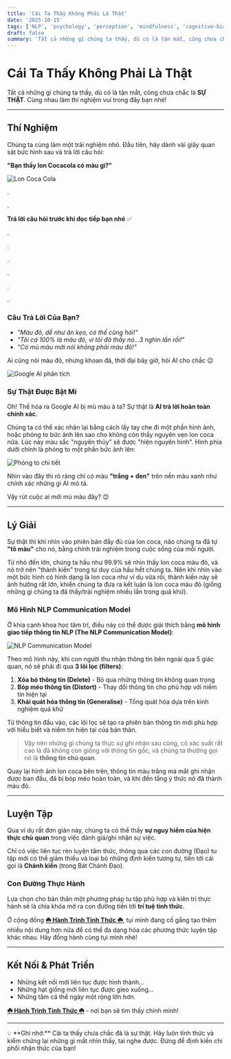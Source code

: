```yaml
---
title: 'Cái Ta Thấy Không Phải Là Thật'
date: '2025-10-15'
tags: ['NLP', 'psychology', 'perception', 'mindfulness', 'cognitive-bias']
draft: false
summary: 'Tất cả những gì chúng ta thấy, dù có là tận mắt, cũng chưa chắc là SỰ THẬT. Cùng nhau làm thí nghiệm vui để khám phá cách bộ não "bóp méo" thông tin qua mô hình NLP Communication Model.'
---
```


# Cái Ta Thấy Không Phải Là Thật

Tất cả những gì chúng ta thấy, dù có là tận mắt, cũng chưa chắc là **SỰ THẬT**. Cùng nhau làm thí nghiệm vui trong đây bạn nhé!

---

## Thí Nghiệm

Chúng ta cùng làm một trải nghiệm nhỏ. Đầu tiên, hãy dành vài giây quan sát bức hình sau và trả lời câu hỏi:

**"Bạn thấy lon Cocacola có màu gì?"**

<div style={{ maxWidth: '350px', margin: '0 auto' }}>
  <img src="/static/images/post/perception-effect/1.png" alt="Lon Coca Cola" style={{ width: '100%', height: 'auto' }} />
</div>

.

.

**Trả lời câu hỏi trước khi đọc tiếp bạn nhé** ✅

.

.

.

.

.

.

### Câu Trả Lời Của Bạn?

- *"Màu đỏ, dễ như ăn kẹo, có thế cũng hỏi!"*
- *"Tôi cá 100% là màu đỏ, vì tôi đã thấy nó...3 nghìn lần rồi!"*
- *"Có mù màu mới nói không phải màu đỏ!"*

Ai cũng nói màu đỏ, nhưng khoan đã, thời đại bây giờ, hỏi AI cho chắc 😉

![Google AI phân tích](/static/images/post/perception-effect/2.png)

### Sự Thật Được Bật Mí

Oh! Thế hóa ra Google AI bị mù màu à ta? Sự thật là **AI trả lời hoàn toàn chính xác**.

Chúng ta có thể xác nhận lại bằng cách lấy tay che đi một phần hình ảnh, hoặc phóng to bức ảnh lên sao cho không còn thấy nguyên vẹn lon coca nữa. Lúc này màu sắc "nguyên thủy" sẽ được "hiện nguyên hình". Hình phía dưới chính là phóng to một phần bức ảnh lên:

![Phóng to chi tiết](/static/images/post/perception-effect/3.png)

Nhìn vào đây thì rõ ràng chỉ có màu **"trắng + đen"** trên nền màu xanh như chính xác những gì AI mô tả.

Vậy rút cuộc ai mới mù màu đây? 😊

---

## Lý Giải

Sự thật thì khi nhìn vào phiên bản đầy đủ của lon coca, não chúng ta đã tự **"tô màu"** cho nó, bằng chính trải nghiệm trong cuộc sống của mỗi người.

Từ nhỏ đến lớn, chúng ta hầu như 99.9% sẽ nhìn thấy lon coca màu đỏ, và nó trở nên "thành kiến" trong tư duy của hầu hết chúng ta. Nên khi nhìn vào một bức hình có hình dạng là lon coca như ví dụ vừa rồi, thành kiến này sẽ ảnh hưởng rất lớn, khiến chúng ta đưa ra kết luận là lon coca màu đỏ (giống những gì chúng ta đã thấy/trải nghiệm nhiều lần trong quá khứ).

### Mô Hình NLP Communication Model

Ở khía cạnh khoa học tâm trí, điều này có thể được giải thích bằng **mô hình giao tiếp thông tin NLP (The NLP Communication Model)**:

![NLP Communication Model](/static/images/post/perception-effect/4.png)

Theo mô hình này, khi con người thu nhận thông tin bên ngoài qua 5 giác quan, nó sẽ phải đi qua **3 lõi lọc (filters)**:

1. **Xóa bỏ thông tin (Delete)** - Bỏ qua những thông tin không quan trọng
2. **Bóp méo thông tin (Distort)** - Thay đổi thông tin cho phù hợp với niềm tin hiện tại
3. **Khái quát hóa thông tin (Generalise)** - Tổng quát hóa dựa trên kinh nghiệm quá khứ

Từ thông tin đầu vào, các lõi lọc sẽ tạo ra phiên bản thông tin mới phù hợp với hiểu biết và niềm tin hiện tại của bản thân.

> Vậy nên những gì chúng ta thực sự ghi nhận sau cùng, có xác suất rất cao là đã không còn giống với thông tin gốc, và chúng ta thường gọi nó là **thông tin chủ quan**.

Quay lại hình ảnh lon coca bên trên, thông tin màu trắng mà mắt ghi nhận được ban đầu, đã bị bóp méo hoàn toàn, và khi đến tầng ý thức nó đã thành màu đỏ.

---

## Luyện Tập

Qua ví dụ rất đơn giản này, chúng ta có thể thấy **sự nguy hiểm của hiện thực chủ quan** trong việc đánh giá/ghi nhận sự việc.

Chỉ có việc liên tục rèn luyện tâm thức, thông qua các con đường (Đạo) tu tập mới có thể giảm thiểu và loại bỏ những định kiến tương tự, tiến tới cái gọi là **Chánh kiến** (trong Bát Chánh Đạo).

### Con Đường Thực Hành

Lựa chọn cho bản thân một phương pháp tu tập phù hợp và kiên trì thực hành sẽ là chìa khóa mở ra con đường tiến tới **trí tuệ tỉnh thức**.

Ở cộng đồng **[☘️ Hành Trình Tỉnh Thức ☘️](https://group.beincom.com/ref/QiWe6F?referral_code=QiWe6F&type=community&privacy=open)**, tụi mình đang cố gắng tạo thêm nhiều nội dung hơn nữa để có thể đa dạng hóa các phương thức luyện tập khác nhau. Hãy đồng hành cùng tụi mình nhé!

---

## Kết Nối & Phát Triển

- Những kết nối mới liên tục được hình thành...
- Những hạt giống mới liên tục được gieo xuống...
- Những tâm cá thể ngày một rộng lớn hơn.

**[☘️ Hành Trình Tỉnh Thức ☘️](https://group.beincom.com/ref/QiWe6F?referral_code=QiWe6F&type=community&privacy=open)** - nơi bạn sẽ tìm thấy chính mình!

---

<aside>
💡 **Ghi nhớ:** Cái ta thấy chưa chắc đã là sự thật. Hãy luôn tỉnh thức và kiểm chứng lại những gì mắt nhìn thấy, tai nghe được. Đừng để định kiến chi phối nhận thức của bạn!
</aside>
